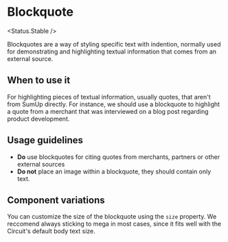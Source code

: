 

# Blockquote

<Status.Stable />

Blockquotes are a way of styling specific text with indention, normally used for demonstrating and highlighting textual information that comes from an external source.

<Story id="components-blockquote--base" />

<Props of={Blockquote} />

## When to use it

For highlighting pieces of textual information, usually quotes, that aren't from SumUp directly.
For instance, we should use a blockquote to highlight a quote from a merchant that was interviewed on a blog post regarding product development.

## Usage guidelines

- **Do** use blockquotes for citing quotes from merchants, partners or other external sources
- **Do not** place an image within a blockquote, they should contain only text.

## Component variations

You can customize the size of the blockquote using the `size` property.
We reccomend always sticking to mega in most cases, since it fits well with the Circuit's default body text size.

<Story id="components-blockquote--size" />
